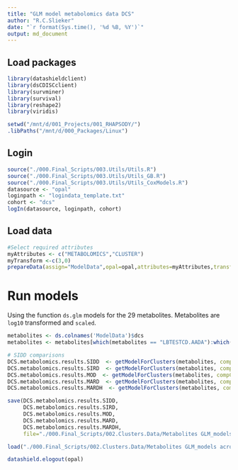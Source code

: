```yaml
---
title: "GLM model metabolomics data DCS"
author: "R.C.Slieker"
date: "`r format(Sys.time(), '%d %B, %Y')`"
output: md_document
---
```


## Load packages

```r
library(datashieldclient)
library(dsCDISCclient)
library(survminer)
library(survival)
library(reshape2)
library(viridis)

setwd("/mnt/d/001_Projects/001_RHAPSODY/")
.libPaths("/mnt/d/000_Packages/Linux")
```

## Login

```r
source("./000.Final_Scripts/003.Utils/Utils.R")
source("./000.Final_Scripts/003.Utils/Utils_GB.R")
source("./000.Final_Scripts/003.Utils/Utils_CoxModels.R")
datasource <- "opal"
loginpath <- "logindata_template.txt"
cohort <- "dcs"
logIn(datasource, loginpath, cohort)
```
 
## Load data

```r
#Select required attributes 
myAttributes <- c("METABOLOMICS","CLUSTER")
myTransform <-c(3,0)
prepareData(assign="ModelData",opal=opal,attributes=myAttributes,transformVector=myTransform)
```

# Run models 

Using the function `ds.glm` models for the 29 metabolites. Metabolites are `log10` transformed and `scaled`.  

```r
metabolites <- ds.colnames('ModelData')$dcs
metabolites <- metabolites[which(metabolites == "LBTESTCD.AADA"):which(metabolites == "LBTESTCD.UDCA")]

# SIDD comparisons
DCS.metabolomics.results.SIDD  <- getModelForClusters(metabolites, compCluster=2, refCluster="3,4,5,6")
DCS.metabolomics.results.SIRD  <- getModelForClusters(metabolites, compCluster=3, refCluster="2,4,5,6")
DCS.metabolomics.results.MOD  <- getModelForClusters(metabolites, compCluster=4, refCluster="2,3,5,6")
DCS.metabolomics.results.MARD  <- getModelForClusters(metabolites, compCluster=5, refCluster="2,3,4,6")
DCS.metabolomics.results.MARDH  <- getModelForClusters(metabolites, compCluster=6, refCluster="2,3,4,5")

save(DCS.metabolomics.results.SIDD, 
     DCS.metabolomics.results.SIRD, 
     DCS.metabolomics.results.MOD, 
     DCS.metabolomics.results.MARD, 
     DCS.metabolomics.results.MARDH, 
     file="./000.Final_Scripts/002.Clusters.Data/Metabolites GLM_models across clusters_FDB_DCS_OneVsAll.RData")
```

```r
load("./000.Final_Scripts/002.Clusters.Data/Metabolites GLM_models across clusters_FDB_DCS_OneVsAll.RData")
```

```r
datashield.elogout(opal)
```